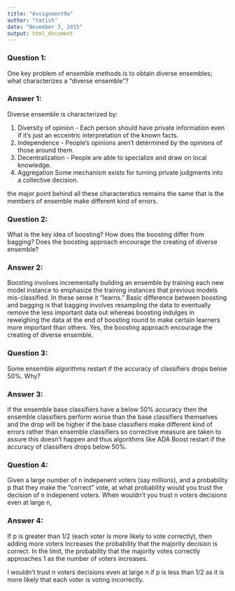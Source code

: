 ```yaml
---
title: "Assignment9a"
author: "Yatish"
date: "November 3, 2015"
output: html_document
---
```


### Question 1:
One key problem of ensemble methods is to obtain diverse ensembles; what characterizes a “diverse ensemble”?

### Answer 1:
Diverse ensemble is characterized by:

1. Diversity of opinion - Each person should have private information even if it’s just an eccentric interpretation of the known facts.
2. Independence - People’s opinions aren’t determined by the opinions of those around them.
3. Decentralization - People are able to specialize and draw on local knowledge.
4. Aggregation Some mechanism exists for turning private judgments into a collective decision.

the major point behind all these characterstics remains the same that is the members of ensemble make different kind of errors.

### Question 2:
What is the key idea of boosting? How does the boosting differ from bagging? Does the boosting approach encourage the creating of diverse ensemble?

### Answer 2:
Boosting involves incrementally building an ensemble by training each new model instance to emphasize the training instances that previous models mis-classified. In these sense it “learns.” Basic difference between boosting and bagging is that bagging involves resampling the data to eventually remove the less important data out whereas boosting indulges in reweighing the data at the end of boosting round to make certain learners more important than others. Yes, the boosting approach encourage the creating of diverse ensemble.

### Question 3:
Some ensemble algorithms restart if the accuracy of classifiers drops below 50%. Why?

### Answer 3:
if the ensemble base classifiers have a below 50% accuracy then the ensemble classifiers perform worse than the base classifiers themselves and the drop will be higher if the base classifiers make different kind of errors rather than ensemble classifiers so corrective measure are taken to assure this doesn't happen and thus algorithms like ADA Boost restart if the accuracy of classifiers drops below 50%.


### Question 4:
Given a large number of n indepenent voters (say millions), and a probability p that they make the “correct” vote, at what probability would you trust the decision of n indepenent voters. When wouldn’t you trust n voters decisions even at large n,

### Answer 4:

If p is greater than 1/2 (each voter is more likely to vote correctly), then adding more voters increases the probability that the majority decision is correct. In the limit, the probability that the majority votes correctly approaches 1 as the number of voters increases.

I wouldn't trust n voters decisions even at large n if p is less than 1/2 as it is more likely that each voter is voting incorrectly.